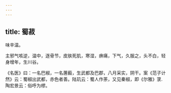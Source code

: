 ```yaml
---
---
---
```

title: 蜀菽
---



味辛温。

主邪气咳逆，温中，逐骨节，皮肤死肌，寒湿，痹痛，下气，久服之，头不白，轻身增年，生川谷。

《名医》曰：一名巴椒，一名蓎藙，生武都及巴郡，八月采实，阴干。案《范子计然》云：蜀椒出武都，赤色者善。陆玑云：蜀人作荼，又见秦椒，即《尔雅》莍.陶宏景云：俗呼为樛。